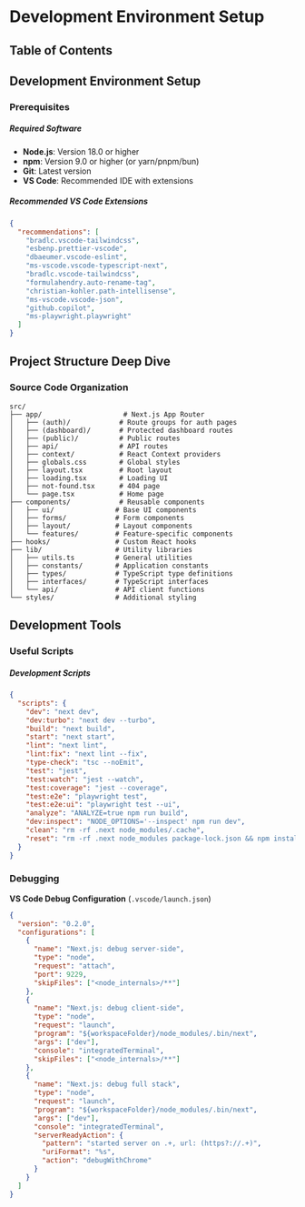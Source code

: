 
# Development Environment Setup

## Table of Contents

## Development Environment Setup

### Prerequisites

##### Required Software

- **Node.js**: Version 18.0 or higher
- **npm**: Version 9.0 or higher (or yarn/pnpm/bun)
- **Git**: Latest version
- **VS Code**: Recommended IDE with extensions

##### Recommended VS Code Extensions

```json
{
  "recommendations": [
    "bradlc.vscode-tailwindcss",
    "esbenp.prettier-vscode",
    "dbaeumer.vscode-eslint",
    "ms-vscode.vscode-typescript-next",
    "bradlc.vscode-tailwindcss",
    "formulahendry.auto-rename-tag",
    "christian-kohler.path-intellisense",
    "ms-vscode.vscode-json",
    "github.copilot",
    "ms-playwright.playwright"
  ]
}
```

## Project Structure Deep Dive

### Source Code Organization

```
src/
├── app/                    # Next.js App Router
│   ├── (auth)/            # Route groups for auth pages
│   ├── (dashboard)/       # Protected dashboard routes
│   ├── (public)/          # Public routes
│   ├── api/               # API routes
│   ├── context/           # React Context providers
│   ├── globals.css        # Global styles
│   ├── layout.tsx         # Root layout
│   ├── loading.tsx        # Loading UI
│   ├── not-found.tsx      # 404 page
│   └── page.tsx           # Home page
├── components/            # Reusable components
│   ├── ui/               # Base UI components
│   ├── forms/            # Form components
│   ├── layout/           # Layout components
│   └── features/         # Feature-specific components
├── hooks/                # Custom React hooks
├── lib/                  # Utility libraries
│   ├── utils.ts          # General utilities
│   ├── constants/        # Application constants
│   ├── types/            # TypeScript type definitions
│   ├── interfaces/       # TypeScript interfaces
│   └── api/              # API client functions
└── styles/               # Additional styling
```

## Development Tools

### Useful Scripts

##### Development Scripts

```json
{
  "scripts": {
    "dev": "next dev",
    "dev:turbo": "next dev --turbo",
    "build": "next build",
    "start": "next start",
    "lint": "next lint",
    "lint:fix": "next lint --fix",
    "type-check": "tsc --noEmit",
    "test": "jest",
    "test:watch": "jest --watch",
    "test:coverage": "jest --coverage",
    "test:e2e": "playwright test",
    "test:e2e:ui": "playwright test --ui",
    "analyze": "ANALYZE=true npm run build",
    "dev:inspect": "NODE_OPTIONS='--inspect' npm run dev",
    "clean": "rm -rf .next node_modules/.cache",
    "reset": "rm -rf .next node_modules package-lock.json && npm install"
  }
}
```

### Debugging

**VS Code Debug Configuration** (`.vscode/launch.json`)

```json
{
  "version": "0.2.0",
  "configurations": [
    {
      "name": "Next.js: debug server-side",
      "type": "node",
      "request": "attach",
      "port": 9229,
      "skipFiles": ["<node_internals>/**"]
    },
    {
      "name": "Next.js: debug client-side",
      "type": "node",
      "request": "launch",
      "program": "${workspaceFolder}/node_modules/.bin/next",
      "args": ["dev"],
      "console": "integratedTerminal",
      "skipFiles": ["<node_internals>/**"]
    },
    {
      "name": "Next.js: debug full stack",
      "type": "node",
      "request": "launch",
      "program": "${workspaceFolder}/node_modules/.bin/next",
      "args": ["dev"],
      "console": "integratedTerminal",
      "serverReadyAction": {
        "pattern": "started server on .+, url: (https?://.+)",
        "uriFormat": "%s",
        "action": "debugWithChrome"
      }
    }
  ]
}
```

<BackToTop />
